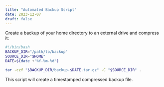 ```yaml
---
title: "Automated Backup Script"
date: 2023-12-07
draft: false
---
```


Create a backup of your home directory to an external drive and compress it:

```bash
#!/bin/bash
BACKUP_DIR="/path/to/backup"
SOURCE_DIR="$HOME"
DATE=$(date +'%Y-%m-%d')

tar -czf "$BACKUP_DIR/backup-$DATE.tar.gz" -C "$SOURCE_DIR" .
```

This script will create a timestamped compressed backup file.
